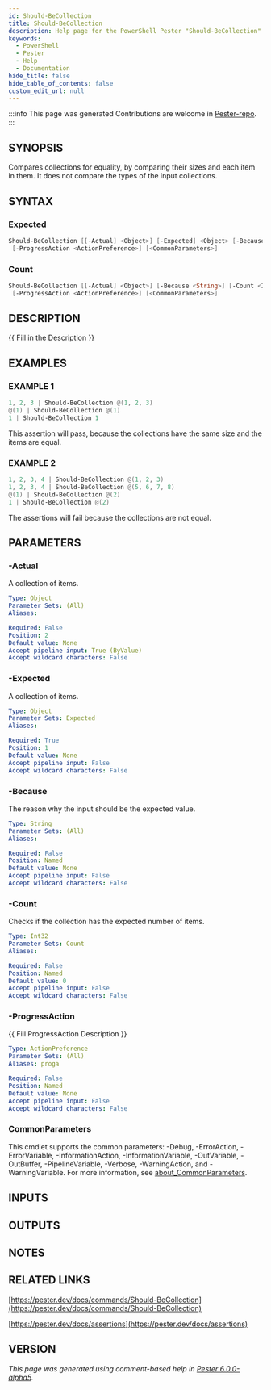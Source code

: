 ```yaml
---
id: Should-BeCollection
title: Should-BeCollection
description: Help page for the PowerShell Pester "Should-BeCollection" command
keywords:
  - PowerShell
  - Pester
  - Help
  - Documentation
hide_title: false
hide_table_of_contents: false
custom_edit_url: null
---
```


:::info This page was generated
Contributions are welcome in [Pester-repo](https://github.com/pester/pester).
:::

## SYNOPSIS

Compares collections for equality, by comparing their sizes and each item in them.
It does not compare the types of the input collections.

## SYNTAX

### Expected

```powershell
Should-BeCollection [[-Actual] <Object>] [-Expected] <Object> [-Because <String>]
 [-ProgressAction <ActionPreference>] [<CommonParameters>]
```

### Count

```powershell
Should-BeCollection [[-Actual] <Object>] [-Because <String>] [-Count <Int32>]
 [-ProgressAction <ActionPreference>] [<CommonParameters>]
```

## DESCRIPTION

\{\{ Fill in the Description \}\}

## EXAMPLES

### EXAMPLE 1

```powershell
1, 2, 3 | Should-BeCollection @(1, 2, 3)
@(1) | Should-BeCollection @(1)
1 | Should-BeCollection 1
```

This assertion will pass, because the collections have the same size and the items are equal.

### EXAMPLE 2

```powershell
1, 2, 3, 4 | Should-BeCollection @(1, 2, 3)
1, 2, 3, 4 | Should-BeCollection @(5, 6, 7, 8)
@(1) | Should-BeCollection @(2)
1 | Should-BeCollection @(2)
```

The assertions will fail because the collections are not equal.

## PARAMETERS

### -Actual

A collection of items.

```yaml
Type: Object
Parameter Sets: (All)
Aliases:

Required: False
Position: 2
Default value: None
Accept pipeline input: True (ByValue)
Accept wildcard characters: False
```

### -Expected

A collection of items.

```yaml
Type: Object
Parameter Sets: Expected
Aliases:

Required: True
Position: 1
Default value: None
Accept pipeline input: False
Accept wildcard characters: False
```

### -Because

The reason why the input should be the expected value.

```yaml
Type: String
Parameter Sets: (All)
Aliases:

Required: False
Position: Named
Default value: None
Accept pipeline input: False
Accept wildcard characters: False
```

### -Count

Checks if the collection has the expected number of items.

```yaml
Type: Int32
Parameter Sets: Count
Aliases:

Required: False
Position: Named
Default value: 0
Accept pipeline input: False
Accept wildcard characters: False
```

### -ProgressAction

\{\{ Fill ProgressAction Description \}\}

```yaml
Type: ActionPreference
Parameter Sets: (All)
Aliases: proga

Required: False
Position: Named
Default value: None
Accept pipeline input: False
Accept wildcard characters: False
```

### CommonParameters

This cmdlet supports the common parameters: -Debug, -ErrorAction, -ErrorVariable, -InformationAction, -InformationVariable, -OutVariable, -OutBuffer, -PipelineVariable, -Verbose, -WarningAction, and -WarningVariable. For more information, see [about_CommonParameters](http://go.microsoft.com/fwlink/?LinkID=113216).

## INPUTS

## OUTPUTS

## NOTES

## RELATED LINKS

[https://pester.dev/docs/commands/Should-BeCollection](https://pester.dev/docs/commands/Should-BeCollection)

[https://pester.dev/docs/assertions](https://pester.dev/docs/assertions)

## VERSION

*This page was generated using comment-based help in [Pester 6.0.0-alpha5](https://github.com/pester/pester).*

